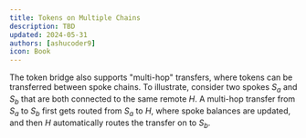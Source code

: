 ```yaml
---
title: Tokens on Multiple Chains
description: TBD
updated: 2024-05-31
authors: [ashucoder9]
icon: Book
---
```


The token bridge also supports "multi-hop" transfers, where tokens can be transferred between spoke chains. To illustrate, consider two spokes _S<sub>a</sub>_ and _S<sub>b</sub>_ that are both connected to the same remote _H_. A multi-hop transfer from _S<sub>a</sub>_ to _S<sub>b</sub>_ first gets routed from _S<sub>a</sub>_ to _H_, where spoke balances are updated, and then _H_ automatically routes the transfer on to _S<sub>b</sub>_.


